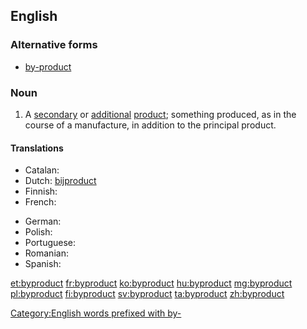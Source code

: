 {{also|by-product}}
==English==
{{wikipedia|by-product}}

===Alternative forms===
* [[by-product]]

===Noun===
{{en-noun}}

# A [[secondary]] or [[additional]] [[product]]; something produced, as in the course of a manufacture, in addition to the principal product.

====Translations====
{{trans-top|secondary or additional product}}
* Catalan: {{t-|ca|subproducte|m}}
* Dutch: [[bijproduct]]
* Finnish: {{t-|fi|sivutuote}}
* French: {{t+|fr|sous-produit|m}}
{{trans-mid}}
* German: {{t+|de|Nebenprodukt|n}}
* Polish: {{t|pl|produkt uboczny|m}}
* Portuguese: {{t+|pt|derivado}}
* Romanian: {{t-|ro|subprodus; semifabricat|n}}
* Spanish: {{t-|es|subproducto|m}}
{{trans-bottom}}

[[Category:English words prefixed with by-]]

[[et:byproduct]]
[[fr:byproduct]]
[[ko:byproduct]]
[[hu:byproduct]]
[[mg:byproduct]]
[[pl:byproduct]]
[[fi:byproduct]]
[[sv:byproduct]]
[[ta:byproduct]]
[[zh:byproduct]]